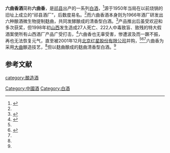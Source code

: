 '''六曲香酒'''简称'''六曲香'''，是[[祁县|祁县]]出产的一系列[[中国烧酒|白酒]]，<ref name=zgcnbjscdd>{{cite book |author=于光 |title=中国陈年白酒收藏大典．名优酒分册 |url=https://books.google.com/books/about/%E4%B8%AD%E5%9B%BD%E9%99%88%E5%B9%B4%E7%99%BD%E9%85%92%E6%94%B6%E8%97%8F%E5%A4%A7%E5%85%B8_%E5%90%8D%E4%BC%98%E9%85%92.html?id=ybVWzQEACAAJ |year=2018年 |language=Zh-hans |location=[[天津市|天津市]] |publisher=天津科学技术出版社] |page=489页 |isbn=755764753X |access-date=2018年5月1日 |archive-date=2020年10月22日 |archive-url=https://web.archive.org/web/20201022185609/https://books.google.com/books/about/%E4%B8%AD%E5%9B%BD%E9%99%88%E5%B9%B4%E7%99%BD%E9%85%92%E6%94%B6%E8%97%8F%E5%A4%A7%E5%85%B8_%E5%90%8D%E4%BC%98%E9%85%92.html?id=ybVWzQEACAAJ }}</ref>源于1950年当局在以前烧锅的旧址上成立的“祁县酒厂”，后数度易名。<ref name=zgcnbjscdd/>而六曲香酒本身则为1966年酒厂研发出六种酿酒微生物提制麸曲，共同发酵酿成的清香型白酒。<ref name=l2>{{cite web|url=https://www.shangyexinzhi.com/article/293367.html|title=红星建厂70年，这份来自六曲香的礼物请收下！|language=Zh-hans|accessdate=2019年11月6日|archive-date=2020年10月8日|archive-url=https://web.archive.org/web/20201008200045/https://www.shangyexinzhi.com/article/293367.html|dead-url=no}}</ref>产品推出后虽受欢迎和多次获奖，但1998年初[[山西|山西]]发生造成27人死亡、222人中毒致盲、致残的特大假酒案使所有山西酒厂产品广受打击，<ref name=l1>{{cite web|url=http://k.sina.com.cn/article_1782364155_6a3cb7fb001005ckt.html|title=读老报：回忆98山西特大假酒案，工业酒精勾兑造成27人死亡|language=Zh-hans|accessdate=2018年2月21日|archive-date=2019年3月1日|archive-url=https://web.archive.org/web/20190301124553/http://k.sina.com.cn/article_1782364155_6a3cb7fb001005ckt.html|dead-url=no}}</ref>六曲香也无辜受害，惨遭波及而一蹶不振，再也无法恢复元气，直至被2001年12月[[北京红星股份有限公司|北京红星股份有限公司]]并购，<ref name=l2/><ref name=l0>{{cite web|url=http://sx.people.com.cn/n/2014/1219/c368250-23281084.html|title=中国酒乡—祁县|language=Zh-hans|accessdate=2014年12月19日|archive-date=2020年10月8日|archive-url=https://web.archive.org/web/20201008184140/http://sx.people.com.cn/n/2014/1219/c368250-23281084.html|dead-url=no}}</ref><ref name=l0/>六曲香为采用[[大曲|大曲]]酿造技艺，<ref name=l2/>但以麸曲酿成的麸曲清香型白酒。<ref name=zgcnbjscdd/>

==参考文献==
{{reflist}}
{{饮料小作品}}
{{中華酒文化}}

[[category:酿造酒|category:酿造酒]]
[[Category:中國酒|Category:中國酒]]
[[Category:白酒|Category:白酒]]